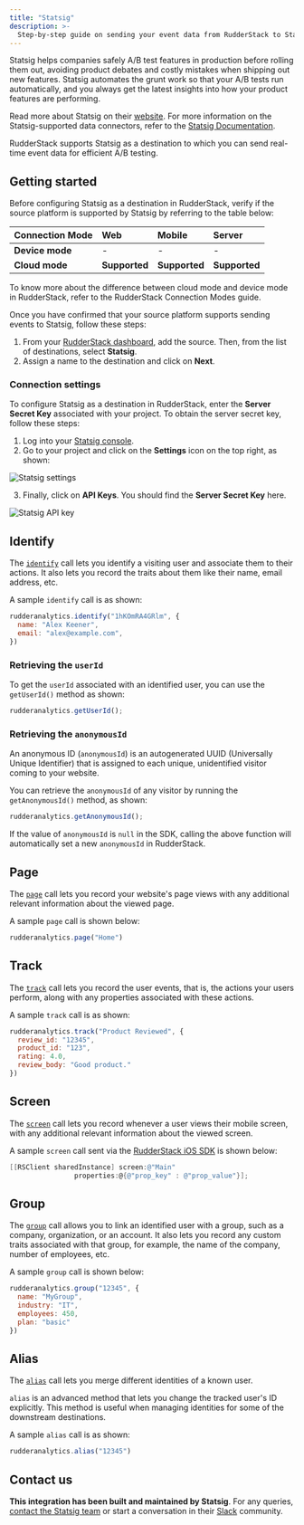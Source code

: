 ```yaml
---
title: "Statsig"
description: >-
  Step-by-step guide on sending your event data from RudderStack to Statsig.
---
```


Statsig helps companies safely A/B test features in production before rolling them out, avoiding product debates and costly mistakes when shipping out new features. Statsig automates the grunt work so that your A/B tests run automatically, and you always get the latest insights into how your product features are performing.

<div class="successBlock">

Read more about Statsig on their <a href="https://statsig.com/">website</a>. For more information on the Statsig-supported data connectors, refer to the <a href="https://docs.statsig.com/">Statsig Documentation</a>.
</div>

RudderStack supports Statsig as a destination to which you can send real-time event data for efficient A/B testing.

## Getting started

Before configuring Statsig as a destination in RudderStack, verify if the source platform is supported by Statsig by referring to the table below:

| Connection Mode     | Web           | Mobile                 | Server        |
| :------------------ | :------------ | :--------------------- | :-------------|
| **Device mode**     | -             | -                      | -             |
| **Cloud mode**      | **Supported** | **Supported**          | **Supported** |

<div class="infoBlock">
To know more about the difference between cloud mode and device mode in RudderStack, refer to the <Link to="/tmp-destinations/rudderstack-connection-modes/">RudderStack Connection Modes</Link> guide.
</div>

Once you have confirmed that your source platform supports sending events to Statsig, follow these steps:

1. From your [RudderStack dashboard](https://app.rudderstack.com/), add the source. Then, from the list of destinations, select **Statsig**.
2. Assign a name to the destination and click on **Next**.

### Connection settings

To configure Statsig as a destination in RudderStack, enter the **Server Secret Key** associated with your project. To obtain the server secret key, follow these steps:

1. Log into your [Statsig console](https://console.statsig.com).
2. Go to your project and click on the **Settings** icon on the top right, as shown:

<img src="../../assets/event-stream-destinations/statsig-settings.png" alt="Statsig settings" />

3. Finally, click on **API Keys**. You should find the **Server Secret Key** here.

<img src="../../assets/event-stream-destinations/statsig-api-keys.png" alt="Statsig API key" />

## Identify

The [`identify`](https://rudderstack.com/docs/rudderstack-api/api-specification/rudderstack-spec/identify/) call lets you identify a visiting user and associate them to their actions. It also lets you record the traits about them like their name, email address, etc.

A sample `identify` call is as shown:

```javascript
rudderanalytics.identify("1hKOmRA4GRlm", {
  name: "Alex Keener",
  email: "alex@example.com",
})
```

### Retrieving the `userId`

To get the `userId` associated with an identified user, you can use the `getUserId()` method as shown:

```javascript
rudderanalytics.getUserId();
```

### Retrieving the `anonymousId`

An anonymous ID (`anonymousId`) is an autogenerated UUID (Universally Unique Identifier) that is assigned to each unique, unidentified visitor coming to your website.

You can retrieve the `anonymousId` of any visitor by running the `getAnonymousId()` method, as shown:

```javascript
rudderanalytics.getAnonymousId();
```

<div class="warningBlock">

If the value of <code class="inline-code">anonymousId</code> is <code class="inline-code">null</code> in the SDK, calling the above function will automatically set a new <code class="inline-code">anonymousId</code> in RudderStack.
</div>

## Page

The [`page`](https://rudderstack.com/docs/rudderstack-api/api-specification/rudderstack-spec/page/) call lets you record your website's page views with any additional relevant information about the viewed page.

A sample `page` call is shown below:

```javascript
rudderanalytics.page("Home")
```

## Track

The [`track`](https://rudderstack.com/docs/rudderstack-api/api-specification/rudderstack-spec/track/) call lets you record the user events, that is, the actions your users perform, along with any properties associated with these actions.

A sample `track` call is as shown:

```javascript
rudderanalytics.track("Product Reviewed", {
  review_id: "12345",
  product_id: "123",
  rating: 4.0,
  review_body: "Good product."
})
```

## Screen

The [`screen`](https://rudderstack.com/docs/rudderstack-api/api-specification/rudderstack-spec/screen/) call lets you record whenever a user views their mobile screen, with any additional relevant information about the viewed screen.

A sample `screen` call sent via the [RudderStack iOS SDK](https://rudderstack.com/docs/stream-sources/rudderstack-sdk-integration-guides/rudderstack-ios-sdk/) is shown below:

```objectivec
[[RSClient sharedInstance] screen:@"Main"
                properties:@{@"prop_key" : @"prop_value"}];
```

## Group

The [`group`](https://rudderstack.com/docs/rudderstack-api/api-specification/rudderstack-spec/group/) call allows you to link an identified user with a group, such as a company, organization, or an account. It also lets you record any custom traits associated with that group, for example, the name of the company, number of employees, etc.

A sample `group` call is shown below:

```javascript
rudderanalytics.group("12345", {
  name: "MyGroup",
  industry: "IT",
  employees: 450,
  plan: "basic"
})
```

## Alias

The [`alias`](https://rudderstack.com/docs/rudderstack-api/api-specification/rudderstack-spec/alias/) call lets you merge different identities of a known user.

<div class="successBlock">

<code class="inline-code">alias</code> is an advanced method that lets you change the tracked user's ID explicitly. This method is useful when managing identities for some of the downstream destinations.
</div>

A sample `alias` call is as shown:

```javascript
rudderanalytics.alias("12345")
```

## Contact us

**This integration has been built and maintained by Statsig**. For any queries, [contact the Statsig team](https://statsig.com/contact) or start a conversation in their [Slack](https://statsigcommunity.slack.com/) community.
